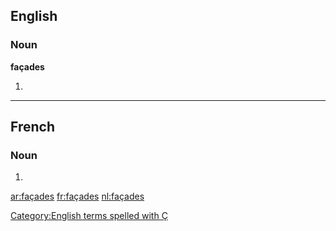 ==English==

===Noun===
'''façades'''

# {{plural of|façade}}

[[Category:English terms spelled with Ç]]

----

==French==

===Noun===
{{infl|fr|plural}} {{f|p}}

# {{plural of|façade|lang=fr}}

[[ar:façades]]
[[fr:façades]]
[[nl:façades]]